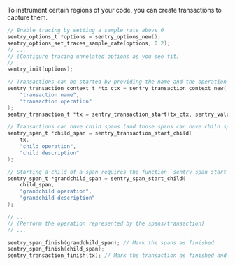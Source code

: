 To instrument certain regions of your code, you can create transactions to capture them.

```c
// Enable tracing by setting a sample rate above 0
sentry_options_t *options = sentry_options_new();
sentry_options_set_traces_sample_rate(options, 0.2);
// ...
// (Configure tracing unrelated options as you see fit)
// ...
sentry_init(options);

// Transactions can be started by providing the name and the operation
sentry_transaction_context_t *tx_ctx = sentry_transaction_context_new(
    "transaction name",
    "transaction operation"
);
sentry_transaction_t *tx = sentry_transaction_start(tx_ctx, sentry_value_new_null());

// Transactions can have child spans (and those spans can have child spans as well)
sentry_span_t *child_span = sentry_transaction_start_child(
    tx,
    "child operation",
    "child description"
);

// Starting a child of a span requires the function `sentry_span_start_child` instead
sentry_span_t *grandchild_span = sentry_span_start_child(
    child_span,
    "grandchild operation",
    "grandchild description"
);

// ...
// (Perform the operation represented by the spans/transaction)
// ...

sentry_span_finish(grandchild_span); // Mark the spans as finished
sentry_span_finish(child_span);
sentry_transaction_finish(tx); // Mark the transaction as finished and send it to Sentry
```
